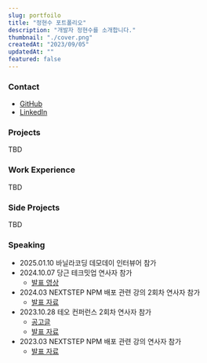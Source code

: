 ```yaml
---
slug: portfoilo
title: "정현수 포트폴리오"
description: "개발자 정현수를 소개합니다."
thumbnail: "./cover.png"
createdAt: "2023/09/05"
updatedAt: ""
featured: false
---
```


### Contact

- [GitHub](https://github.com/junghyeonsu)
- [LinkedIn](https://www.linkedin.com/in/hyeonsu-jung-5483911a5/)

### Projects

TBD

### Work Experience

TBD

### Side Projects

TBD

### Speaking

- 2025.01.10 바닐라코딩 데모데이 인터뷰어 참가
- 2024.10.07 당근 테크밋업 연사자 참가
  - [발표 영상](https://www.youtube.com/watch?v=34nhOoRYMmc)
- 2024.03 NEXTSTEP NPM 배포 관련 강의 2회차 연사자 참가
  - [발표 자료](https://junghyeonsu.com/posts/deploy-simple-npm-library/)
- 2023.10.28 테오 컨퍼런스 2회차 연사자 참가
  - [공고글](https://jumpit.saramin.co.kr/contents/428)
  - [발표 자료](https://github.com/junghyeonsu/teoconf2)
- 2023.03 NEXTSTEP NPM 배포 관련 강의 연사자 참가
  - [발표 자료](https://junghyeonsu.com/posts/deploy-simple-util-npm-library/)
